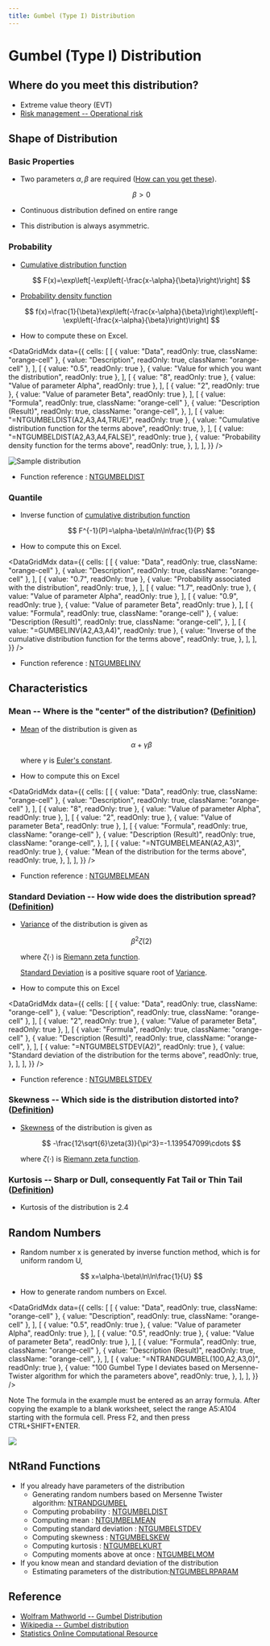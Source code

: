 ```yaml
---
title: Gumbel (Type I) Distribution
---
```



# Gumbel (Type I) Distribution

## Where do you meet this distribution?

- Extreme value theory (EVT)
- [Risk management -- Operational risk](http://en.wikipedia.org/wiki/Operational_risk)

## Shape of Distribution

### Basic Properties

- Two parameters $\alpha, \beta$ are required ([How can you get these](../03-function-reference/02-distribution-functions/044-ntgumbelparam.mdx)).

  $$
  \beta>0
  $$

- Continuous distribution defined on entire range
- This distribution is always asymmetric.

### Probability

- [Cumulative distribution function](/docs/glossary#cumulative-distribution-function)

  $$
  F(x)=\exp\left[-\exp\left(-\frac{x-\alpha}{\beta}\right)\right]
  $$

- [Probability density function](/docs/glossary#probability-density-function)

  $$
  f(x)=\frac{1}{\beta}\exp\left(-\frac{x-\alpha}{\beta}\right)\exp\left[-\exp\left(-\frac{x-\alpha}{\beta}\right)\right]
  $$

- How to compute these on Excel.

<DataGridMdx
  data={{
    cells: [
      [
        { value: "Data", readOnly: true, className: "orange-cell" },
        { value: "Description", readOnly: true, className: "orange-cell" },
      ],
      [
        { value: "0.5", readOnly: true },
        { value: "Value for which you want the distribution", readOnly: true },
      ],
      [
        { value: "8", readOnly: true },
        { value: "Value of parameter Alpha", readOnly: true },
      ],
      [
        { value: "2", readOnly: true },
        { value: "Value of parameter Beta", readOnly: true },
      ],
      [
        { value: "Formula", readOnly: true, className: "orange-cell" },
        {
          value: "Description (Result)",
          readOnly: true,
          className: "orange-cell",
        },
      ],
      [
        { value: "=NTGUMBELDIST(A2,A3,A4,TRUE)", readOnly: true },
        {
          value: "Cumulative distribution function for the terms above",
          readOnly: true,
        },
      ],
      [
        { value: "=NTGUMBELDIST(A2,A3,A4,FALSE)", readOnly: true },
        {
          value: "Probability density function for the terms above",
          readOnly: true,
        },
      ],
    ],
  }}
/>

![Sample distribution](./../assets/functions/plot/plotGumbel.jpg)

- Function reference : [NTGUMBELDIST](../03-function-reference/02-distribution-functions/039-ntgumbeldist.mdx)

### Quantile

- Inverse function of [cumulative distribution function](/docs/glossary#cumulative-distribution-function)

  $$
  F^{-1}(P)=\alpha-\beta\ln\ln\frac{1}{P}
  $$

- How to compute this on Excel.

<DataGridMdx
  data={{
    cells: [
      [
        { value: "Data", readOnly: true, className: "orange-cell" },
        { value: "Description", readOnly: true, className: "orange-cell" },
      ],
      [
        { value: "0.7", readOnly: true },
        {
          value: "Probability associated with the distribution",
          readOnly: true,
        },
      ],
      [
        { value: "1.7", readOnly: true },
        { value: "Value of parameter Alpha", readOnly: true },
      ],
      [
        { value: "0.9", readOnly: true },
        { value: "Value of parameter Beta", readOnly: true },
      ],
      [
        { value: "Formula", readOnly: true, className: "orange-cell" },
        {
          value: "Description (Result)",
          readOnly: true,
          className: "orange-cell",
        },
      ],
      [
        { value: "=GUMBELINV(A2,A3,A4)", readOnly: true },
        {
          value:
            "Inverse of the cumulative distribution function for the terms above",
          readOnly: true,
        },
      ],
    ],
  }}
/>

- Function reference : [NTGUMBELINV](../03-function-reference/02-distribution-functions/040-ntgumbelinv.mdx)

## Characteristics

### Mean -- Where is the "center" of the distribution? ([Definition](/docs/glossary#mean))

- [Mean](/docs/glossary#mean) of the distribution is given as

  $$
  \alpha+\gamma\beta
  $$

  where $\gamma$ is [Euler's constant](/docs/glossary#eulers-constant).

- How to compute this on Excel

<DataGridMdx
  data={{
    cells: [
      [
        { value: "Data", readOnly: true, className: "orange-cell" },
        { value: "Description", readOnly: true, className: "orange-cell" },
      ],
      [
        { value: "8", readOnly: true },
        { value: "Value of parameter Alpha", readOnly: true },
      ],
      [
        { value: "2", readOnly: true },
        { value: "Value of parameter Beta", readOnly: true },
      ],
      [
        { value: "Formula", readOnly: true, className: "orange-cell" },
        {
          value: "Description (Result)",
          readOnly: true,
          className: "orange-cell",
        },
      ],
      [
        { value: "=NTGUMBELMEAN(A2,A3)", readOnly: true },
        {
          value: "Mean of the distribution for the terms above",
          readOnly: true,
        },
      ],
    ],
  }}
/>

- Function reference : [NTGUMBELMEAN](../03-function-reference/02-distribution-functions/042-ntgumbelmean.mdx)

### Standard Deviation -- How wide does the distribution spread? ([Definition](/docs/glossary#standard-deviation))

- [Variance](/docs/glossary#variance) of the distribution is given as

  $$
  \beta^2\zeta(2)
  $$

  where $\zeta(\cdot)$ is [Riemann zeta function](/docs/glossary#riemann-zeta-function).

  [Standard Deviation](/docs/glossary#standard-deviation) is a positive square root of [Variance](/docs/glossary#variance).

- How to compute this on Excel

<DataGridMdx
  data={{
    cells: [
      [
        { value: "Data", readOnly: true, className: "orange-cell" },
        { value: "Description", readOnly: true, className: "orange-cell" },
      ],
      [
        { value: "2", readOnly: true },
        { value: "Value of parameter Beta", readOnly: true },
      ],
      [
        { value: "Formula", readOnly: true, className: "orange-cell" },
        {
          value: "Description (Result)",
          readOnly: true,
          className: "orange-cell",
        },
      ],
      [
        { value: "=NTGUMBELSTDEV(A2)", readOnly: true },
        {
          value: "Standard deviation of the distribution for the terms above",
          readOnly: true,
        },
      ],
    ],
  }}
/>

- Function reference : [NTGUMBELSTDEV](../03-function-reference/02-distribution-functions/046-ntgumbelstdev.mdx)

### Skewness -- Which side is the distribution distorted into? ([Definition](/docs/glossary#skewness))

- [Skewness](/docs/glossary#skewness) of the distribution is given as

  $$
  -\frac{12\sqrt{6}\zeta(3)}{\pi^3}=-1.139547099\cdots
  $$

  where $\zeta(\cdot)$ is [Riemann zeta function](/docs/glossary#riemann-zeta-function).

### Kurtosis -- Sharp or Dull, consequently Fat Tail or Thin Tail ([Definition](/docs/glossary#kurtosis))

- Kurtosis of the distribution is $2.4$

## Random Numbers

- Random number x is generated by inverse function method, which is for uniform random U,

  $$
  x=\alpha-\beta\ln\ln\frac{1}{U}
  $$

- How to generate random numbers on Excel.

<DataGridMdx
  data={{
    cells: [
      [
        { value: "Data", readOnly: true, className: "orange-cell" },
        { value: "Description", readOnly: true, className: "orange-cell" },
      ],
      [
        { value: "0.5", readOnly: true },
        { value: "Value of parameter Alpha", readOnly: true },
      ],
      [
        { value: "0.5", readOnly: true },
        { value: "Value of parameter Beta", readOnly: true },
      ],
      [
        { value: "Formula", readOnly: true, className: "orange-cell" },
        {
          value: "Description (Result)",
          readOnly: true,
          className: "orange-cell",
        },
      ],
      [
        { value: "=NTRANDGUMBEL(100,A2,A3,0)", readOnly: true },
        {
          value:
            "100 Gumbel Type I deviates based on Mersenne-Twister algorithm for which the parameters above",
          readOnly: true,
        },
      ],
    ],
  }}
/>

Note The formula in the example must be entered as an array formula. After copying the example to a blank worksheet, select the range A5:A104 starting with the formula cell. Press F2, and then press CTRL+SHIFT+ENTER.

![](./../assets/functions/histogram/histogramGumbel.jpg)

## NtRand Functions

- If you already have parameters of the distribution
  - Generating random numbers based on Mersenne Twister algorithm: [NTRANDGUMBEL](../03-function-reference/01-random-numbers/01-single-series/07-ntrandgumbel.mdx)
  - Computing probability : [NTGUMBELDIST](../03-function-reference/02-distribution-functions/039-ntgumbeldist.mdx)
  - Computing mean : [NTGUMBELMEAN](../03-function-reference/02-distribution-functions/042-ntgumbelmean.mdx)
  - Computing standard deviation : [NTGUMBELSTDEV](../03-function-reference/02-distribution-functions/045-ntgumbelskew.mdx)
  - Computing skewness : [NTGUMBELSKEW](../03-function-reference/02-distribution-functions/045-ntgumbelskew.mdx)
  - Computing kurtosis : [NTGUMBELKURT](../03-function-reference/02-distribution-functions/041-ntgumbelkurt.mdx)
  - Computing moments above at once : [NTGUMBELMOM](../03-function-reference/02-distribution-functions/043-ntgumbelmom.mdx)
- If you know mean and standard deviation of the distribution
  - Estimating parameters of the distribution:[NTGUMBELRPARAM](../03-function-reference/02-distribution-functions/044-ntgumbelparam.mdx)

## Reference

- [Wolfram Mathworld -- Gumbel Distribution](http://mathworld.wolfram.com/GumbelDistribution.html)
- [Wikipedia -- Gumbel distribution](http://en.wikipedia.org/wiki/Gumbel_distribution)
- [Statistics Online Computational Resource](http://www.socr.ucla.edu/htmls/SOCR_Distributions.html)

